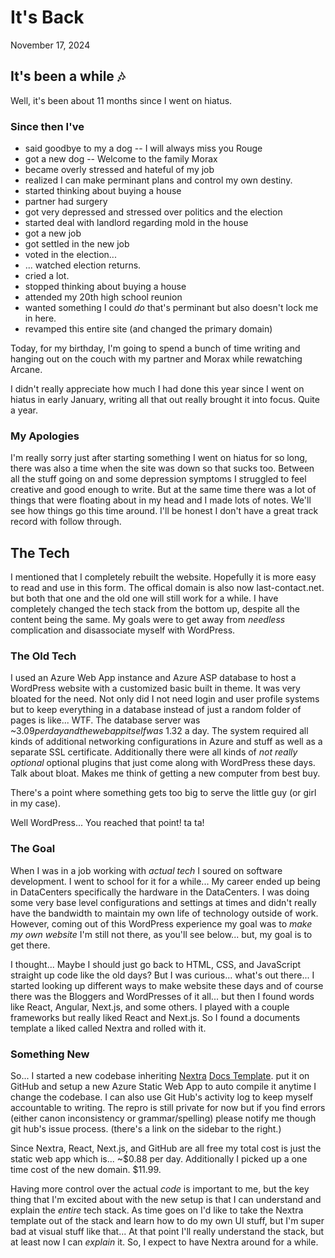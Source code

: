 # It's Back

November 17, 2024

## It's been a while 🎶

Well, it's been about 11 months since I went on hiatus.

### Since then I've

- said goodbye to my a dog -- I will always miss you Rouge
- got a new dog -- Welcome to the family Morax
- became overly stressed and hateful of my job
- realized I can make perminant plans and control my own destiny.
- started thinking about buying a house
- partner had surgery
- got very depressed and stressed over politics and the election
- started deal with landlord regarding mold in the house
- got a new job
- got settled in the new job
- voted in the election...
- ... watched election returns.
- cried a lot.
- stopped thinking about buying a house
- attended my 20th high school reunion
- wanted something I could *do* that's perminant but also doesn't lock me in here.
- revamped this entire site (and changed the primary domain)

Today, for my birthday, I'm going to spend a bunch of time writing and hanging out on the couch with my partner and Morax while rewatching Arcane.

I didn't really appreciate how much I had done this year since I went on hiatus in early January, writing all that out really brought it into focus. Quite a year.

### My Apologies

I'm really sorry just after starting something I went on hiatus for so long, there was also a time when the site was down so that sucks too. Between all the stuff going on and some depression symptoms I struggled to feel creative and good enough to write. But at the same time there was a lot of things that were floating about in my head and I made lots of notes. We'll see how things go this time around. I'll be honest I don't have a great track record with follow through.

## The Tech

I mentioned that I completely rebuilt the website. Hopefully it is more easy to read and use in this form. The offical domain is also now last-contact.net. but both that one and the old one will still work for a while. I have completely changed the tech stack from the bottom up, despite all the content being the same. My goals were to get away from *needless* complication and disassociate myself with WordPress.

### The Old Tech

I used an Azure Web App instance and Azure ASP database to host a WordPress website with a customized basic built in theme. It was very bloated for the need. Not only did I not need login and user profile systems but to keep everything in a database instead of just a random folder of pages is like... WTF. The database server was ~$3.09 per day and the web app itself was ~$1.32 a day. The system required all kinds of additional networking configurations in Azure and stuff as well as a separate SSL certificate. Additionally there were all kinds of *not really optional* optional plugins that just come along with WordPress these days. Talk about bloat. Makes me think of getting a new computer from best buy.

There's a point where something gets too big to serve the little guy (or girl in my case).

Well WordPress... You reached that point! ta ta!

### The Goal

When I was in a job working with *actual tech* I soured on software development. I went to school for it for a while... My career ended up being in DataCenters specifically the hardware in the DataCenters. I was doing some very base level configurations and settings at times and didn't really have the bandwidth to maintain my own life of technology outside of work. However, coming out of this WordPress experience my goal was to *make my own website* I'm still not there, as you'll see below... but, my goal is to get there.

I thought... Maybe I should just go back to HTML, CSS, and JavaScript straight up code like the old days? But I was curious... what's out there... I started looking up different ways to make website these days and of course there was the Bloggers and WordPresses of it all... but then I found words like React, Angular, Next.js, and some others. I played with a couple frameworks but really liked React and Next.js. So I found a documents template a liked called Nextra and rolled with it.

### Something New

So... I started a new codebase inheriting [Nextra](https://nextra.site/) [Docs Template](https://nextra.site/docs/docs-theme). put it on GitHub and setup a new Azure Static Web App to auto compile it anytime I change the codebase. I can also use Git Hub's activity log to keep myself accountable to writing. The repro is still private for now but if you find errors (either canon inconsistency or grammar/spelling) please notify me though git hub's issue process. (there's a link on the sidebar to the right.)

Since Nextra, React, Next.js, and GitHub are all free my total cost is just the static web app which is... ~$0.88 per day. Additionally I picked up a one time cost of the new domain. $11.99.

Having more control over the actual *code* is important to me, but the key thing that I'm excited about with the new setup is that I can understand and explain the *entire* tech stack. As time goes on I'd like to take the Nextra template out of the stack and learn how to do my own UI stuff, but I'm super bad at visual stuff like that... At that point I'll really understand the stack, but at least now I can *explain* it. So, I expect to have Nextra around for a while.

